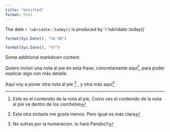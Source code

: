 ```yaml
---
title: "Untitled"
format: html
---
```


The date `r lubridate::today()` is produced by \`&#8203;r lubridate::today()\` 



```r
format(Sys.Date(), "%d %B")

format(Sys.Date(), "%Y")

```

Some additional markdown content.

Quiero incluir una nota al pie en esta frase, concretamente aquí^[Este es el contenido de la nota al pie, 
Como ves el contenido de la nota al pie va dentro de los corchetes], para poder explicar algo con más detalle.


Aquí voy a poner otra nota al píe [^1] , y otra más aquí[^b]

[^1]: Esta otra sintaxis me gusta menos. Pero igual es más clara

[^b]: No sufras por la numerácion. lo hará Pandoc!!